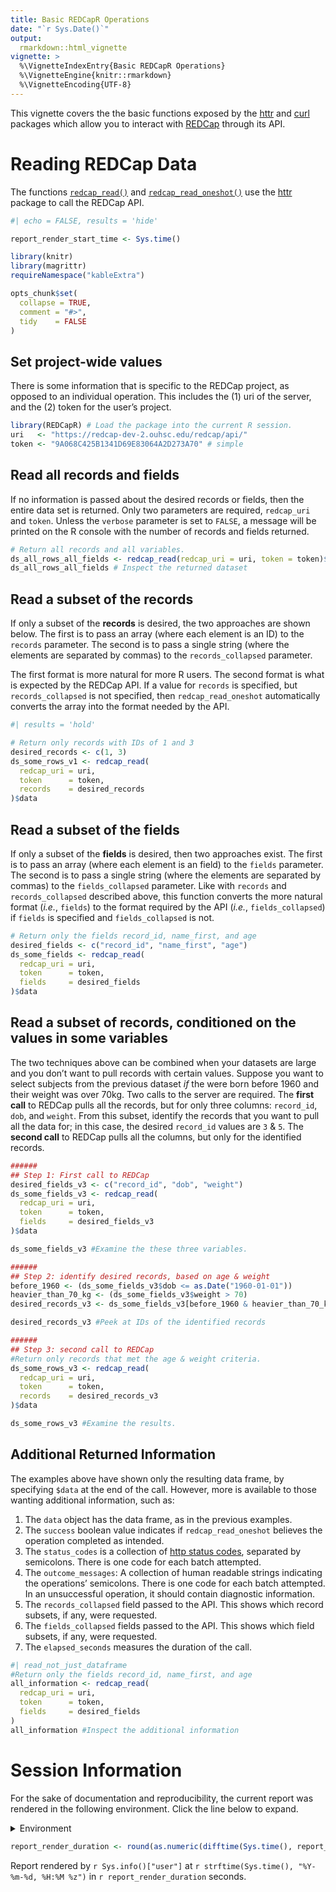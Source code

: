 ```yaml
---
title: Basic REDCapR Operations
date: "`r Sys.Date()`"
output:
  rmarkdown::html_vignette
vignette: >
  %\VignetteIndexEntry{Basic REDCapR Operations}
  %\VignetteEngine{knitr::rmarkdown}
  %\VignetteEncoding{UTF-8}
---
```


This vignette covers the the basic functions exposed by the [httr](https://github.com/r-lib/httr) and [curl](https://cran.r-project.org/package=curl) packages which allow you to interact with [REDCap](https://www.project-redcap.org/) through its API.

Reading REDCap Data
==================================================================

The functions [`redcap_read()`](https://ouhscbbmc.github.io/REDCapR/reference/redcap_read.html) and [`redcap_read_oneshot()`](https://ouhscbbmc.github.io/REDCapR/reference/redcap_read_oneshot.html) use the [httr](https://cran.r-project.org/package=httr) package to call the REDCap API.

```r
#| echo = FALSE, results = 'hide'

report_render_start_time <- Sys.time()

library(knitr)
library(magrittr)
requireNamespace("kableExtra")

opts_chunk$set(
  collapse = TRUE,
  comment = "#>",
  tidy    = FALSE
)
```

Set project-wide values
------------------------------------------------------------------

There is some information that is specific to the REDCap project, as opposed to an individual operation.  This includes the (1) uri of the server, and the (2) token for the user's project.

```r
library(REDCapR) # Load the package into the current R session.
uri   <- "https://redcap-dev-2.ouhsc.edu/redcap/api/"
token <- "9A068C425B1341D69E83064A2D273A70" # simple
```

Read all records and fields
------------------------------------------------------------------

If no information is passed about the desired records or fields, then the entire data set is returned.  Only two parameters are required, `redcap_uri` and `token`.  Unless the `verbose` parameter is set to `FALSE`, a message will be printed on the R console with the number of records and fields returned.

```r
# Return all records and all variables.
ds_all_rows_all_fields <- redcap_read(redcap_uri = uri, token = token)$data
ds_all_rows_all_fields # Inspect the returned dataset
```

Read a subset of the records
------------------------------------------------------------------

If only a subset of the **records** is desired, the two approaches are shown below.  The first is to pass an array (where each element is an ID) to the `records` parameter.  The second is to pass a single string (where the elements are separated by commas) to the `records_collapsed` parameter.

The first format is more natural for more R users.  The second format is what is expected by the REDCap API.  If a value for `records` is specified, but `records_collapsed` is not specified, then `redcap_read_oneshot` automatically converts the array into the format needed by the API.

```r
#| results = 'hold'

# Return only records with IDs of 1 and 3
desired_records <- c(1, 3)
ds_some_rows_v1 <- redcap_read(
  redcap_uri = uri,
  token      = token,
  records    = desired_records
)$data
```

Read a subset of the fields
------------------------------------------------------------------

If only a subset of the **fields** is desired, then two approaches exist.  The first is to pass an array (where each element is an field) to the `fields` parameter.  The second is to pass a single string (where the elements are separated by commas) to the `fields_collapsed` parameter. Like with `records` and `records_collapsed` described above, this function converts the more natural format (*i.e.*, `fields`) to the format required by the API (*i.e.*, `fields_collapsed`) if `fields` is specified and `fields_collapsed` is not.

```r
# Return only the fields record_id, name_first, and age
desired_fields <- c("record_id", "name_first", "age")
ds_some_fields <- redcap_read(
  redcap_uri = uri,
  token      = token,
  fields     = desired_fields
)$data
```

Read a subset of records, conditioned on the values in some variables
------------------------------------------------------------------

The two techniques above can be combined when your datasets are large and you don't want to pull records with certain values.  Suppose you want to select subjects from the previous dataset *if* the were born before 1960 and their weight was over 70kg.  Two calls to the server are required.  The **first call** to REDCap pulls all the records, but for only three columns: `record_id`, `dob`, and `weight`.  From this subset, identify the records that you want to pull all the data for; in this case, the desired `record_id` values are `3` & `5`.  The **second call** to REDCap pulls all the columns, but only for the identified records.

```r
######
## Step 1: First call to REDCap
desired_fields_v3 <- c("record_id", "dob", "weight")
ds_some_fields_v3 <- redcap_read(
  redcap_uri = uri,
  token      = token,
  fields     = desired_fields_v3
)$data

ds_some_fields_v3 #Examine the these three variables.

######
## Step 2: identify desired records, based on age & weight
before_1960 <- (ds_some_fields_v3$dob <= as.Date("1960-01-01"))
heavier_than_70_kg <- (ds_some_fields_v3$weight > 70)
desired_records_v3 <- ds_some_fields_v3[before_1960 & heavier_than_70_kg, ]$record_id

desired_records_v3 #Peek at IDs of the identified records

######
## Step 3: second call to REDCap
#Return only records that met the age & weight criteria.
ds_some_rows_v3 <- redcap_read(
  redcap_uri = uri,
  token      = token,
  records    = desired_records_v3
)$data

ds_some_rows_v3 #Examine the results.
```

Additional Returned Information
------------------------------------------------------------------

The examples above have shown only the resulting data frame, by specifying `$data` at the end of the call.  However, more is available to those wanting additional information, such as:

1. The `data` object has the data frame, as in the previous examples.
1. The `success` boolean value indicates if `redcap_read_oneshot` believes the operation completed as intended.
1. The `status_codes` is a collection of [http status codes](https://en.wikipedia.org/wiki/List_of_HTTP_status_codes), separated by semicolons.  There is one code for each batch attempted.
1. The `outcome_messages`: A collection of human readable strings indicating the operations' semicolons.  There is one code for each batch attempted.  In an unsuccessful operation, it should contain diagnostic information.
1. The `records_collapsed` field passed to the API.  This shows which record subsets, if any, were requested.
1. The `fields_collapsed` fields passed to the API.  This shows which field subsets, if any, were requested.
1. The `elapsed_seconds` measures the duration of the call.

```r
#| read_not_just_dataframe
#Return only the fields record_id, name_first, and age
all_information <- redcap_read(
  redcap_uri = uri,
  token      = token,
  fields     = desired_fields
)
all_information #Inspect the additional information
```

Session Information
==================================================================

For the sake of documentation and reproducibility, the current report was rendered in the following environment.  Click the line below to expand.

<details>
  <summary>Environment <span class="glyphicon glyphicon-plus-sign"></span></summary>
```r
if (requireNamespace("sessioninfo", quietly = TRUE)) {
  sessioninfo::session_info()
} else {
  sessionInfo()
}
```
</details>

```r
report_render_duration <- round(as.numeric(difftime(Sys.time(), report_render_start_time, units = "secs")))
```

Report rendered by `r Sys.info()["user"]` at `r strftime(Sys.time(), "%Y-%m-%d, %H:%M %z")` in `r report_render_duration` seconds.
